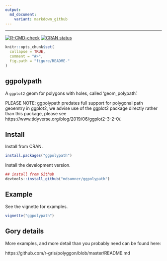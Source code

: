 ```yaml
---
output:
  md_document:
    variant: markdown_github
---
```


<!-- README.md is generated from README.Rmd. Please edit that file -->

---

<!-- badges: start -->
[![R-CMD-check](https://github.com/mdsumner/ggpolypath/actions/workflows/R-CMD-check.yaml/badge.svg)](https://github.com/mdsumner/ggpolypath/actions/workflows/R-CMD-check.yaml)
[![CRAN status](https://www.r-pkg.org/badges/version/ggpolypath)](https://CRAN.R-project.org/package=ggpolypath)
<!-- badges: end -->

```r
knitr::opts_chunk$set(
  collapse = TRUE,
  comment = "#>",
  fig.path = "figure/README-"
)
```

## ggpolypath

A `ggplot2` geom for polygons with holes, called 'geom_polypath'. 

PLEASE NOTE: ggpolypath predates full support for polygonal path geoemtry in ggplot2, we advise use of
the ggplot2 package directly rather than this package, please see https://www.tidyverse.org/blog/2019/06/ggplot2-3-2-0/. 


## Install

Install from CRAN. 

```r
install.packages("ggpolypath")
```

Install the development version. 

```r
## install from Github
devtools::install_github("mdsumner/ggpolypath")
```


## Example

See the vignette for examples. 

```r
vignette("ggpolypath")
```

## Gory details

More examples, and more detail than you probably need can be found here: 

https://github.com/r-gris/polyggon/blob/master/README.md



